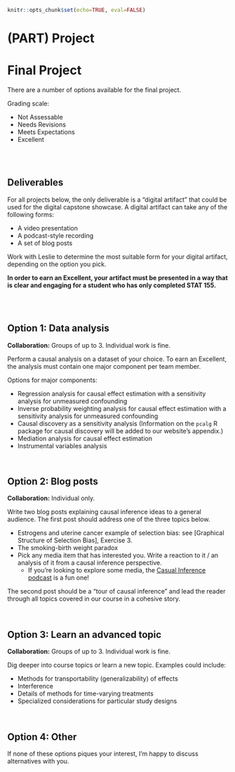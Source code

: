 ```r
knitr::opts_chunk$set(echo=TRUE, eval=FALSE)
```

# (PART) Project {-}

# Final Project {-}

There are a number of options available for the final project.

Grading scale:

- Not Assessable
- Needs Revisions
- Meets Expectations
- Excellent


<br><br>


## Deliverables {-}

For all projects below, the only deliverable is a "digital artifact" that could be used for the digital capstone showcase. A digital artifact can take any of the following forms:

- A video presentation
- A podcast-style recording
- A set of blog posts

Work with Leslie to determine the most suitable form for your digital artifact, depending on the option you pick.

**In order to earn an Excellent, your artifact must be presented in a way that is clear and engaging for a student who has only completed STAT 155.**


<br><br>


## Option 1: Data analysis {-}

**Collaboration:** Groups of up to 3. Individual work is fine.

Perform a causal analysis on a dataset of your choice. To earn an Excellent, the analysis must contain one major component per team member.

Options for major components:

- Regression analysis for causal effect estimation with a sensitivity analysis for unmeasured confounding
- Inverse probability weighting analysis for causal effect estimation with a sensitivity analysis for unmeasured confounding
- Causal discovery as a sensitivity analysis (Information on the `pcalg` R package for causal discovery will be added to our website's appendix.)
- Mediation analysis for causal effect estimation
- Instrumental variables analysis

<br>

## Option 2: Blog posts {-}

**Collaboration:** Individual only.

Write two blog posts explaining causal inference ideas to a general audience. The first post should address one of the three topics below.

- Estrogens and uterine cancer example of selection bias: see [Graphical Structure of Selection Bias], Exercise 3.
- The smoking-birth weight paradox
- Pick any media item that has interested you. Write a reaction to it / an analysis of it from a causal inference perspective.
    - If you're looking to explore some media, the [Casual Inference podcast](https://casualinfer.libsyn.com/) is a fun one!

The second post should be a "tour of causal inference" and lead the reader through all topics covered in our course in a cohesive story.

<br>

## Option 3: Learn an advanced topic {-}

**Collaboration:** Groups of up to 3. Individual work is fine.

Dig deeper into course topics or learn a new topic. Examples could include:

- Methods for transportability (generalizability) of effects
- Interference
- Details of methods for time-varying treatments
- Specialized considerations for particular study designs

<br>

## Option 4: Other {-}

If none of these options piques your interest, I'm happy to discuss alternatives with you.
